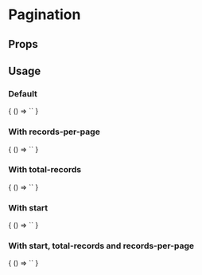 
# Pagination

<Meta
  title='Pagination'
  component='fw-pagination'
/>

## Props 

<Props of="fw-pagination"/>

## Usage

### Default
<Preview>
  <Story name='Default'>
    {
      () => `<fw-pagination></fw-pagination>`
    }
  </Story>
</Preview>

### With records-per-page
<Preview>
  <Story name='items-per-page'>
    {
      () => `<fw-pagination records-per-page='10'></fw-pagination>`
    }
  </Story>
</Preview>

### With total-records
<Preview>
  <Story name='total-records'>
    {
      () => `<fw-pagination total-records='50'></fw-pagination>`
    }
  </Story>
</Preview>

### With start
<Preview>
  <Story name='start'>
    {
      () => `<fw-pagination start='10'></fw-pagination>`
    }
  </Story>
</Preview>

### With start, total-records and records-per-page
<Preview>
  <Story name='start, total-records and records-per-page'>
    {
      () => `<fw-pagination start='11' records-per-page='10' total-records='50'></fw-pagination>`
    }
  </Story>
</Preview>
